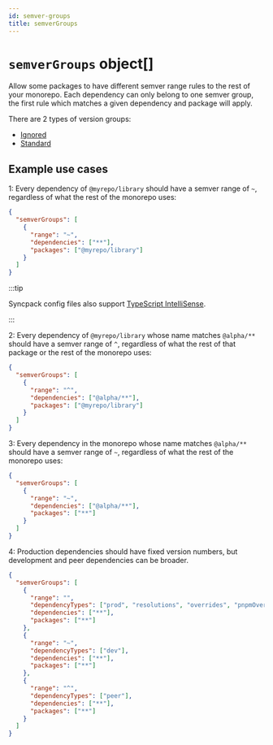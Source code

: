 ```yaml
---
id: semver-groups
title: semverGroups
---
```



# `semverGroups` object[]

<Pills optional />

Allow some packages to have different semver range rules to the rest of your monorepo. Each
dependency can only belong to one semver group, the first rule which matches a given dependency and
package will apply.

There are 2 types of version groups:

- [Ignored](./semver-groups/ignored.mdx)
- [Standard](./semver-groups/standard.mdx)

## Example use cases

1: Every dependency of `@myrepo/library` should have a semver range of `~`, regardless of what the
rest of the monorepo uses:

```json title=".syncpackrc"
{
  "semverGroups": [
    {
      "range": "~",
      "dependencies": ["**"],
      "packages": ["@myrepo/library"]
    }
  ]
}
```

:::tip

Syncpack config files also support
[TypeScript IntelliSense](https://jamiemason.github.io/syncpack/config-file#typescript-intellisense).

:::

2: Every dependency of `@myrepo/library` whose name matches `@alpha/**` should have a semver range
of `^`, regardless of what the rest of that package or the rest of the monorepo uses:

```json title=".syncpackrc"
{
  "semverGroups": [
    {
      "range": "^",
      "dependencies": ["@alpha/**"],
      "packages": ["@myrepo/library"]
    }
  ]
}
```

3: Every dependency in the monorepo whose name matches `@alpha/**` should have a semver range of
`~`, regardless of what the rest of the monorepo uses:

```json title=".syncpackrc"
{
  "semverGroups": [
    {
      "range": "~",
      "dependencies": ["@alpha/**"],
      "packages": ["**"]
    }
  ]
}
```

4: Production dependencies should have fixed version numbers, but development and peer dependencies
can be broader.

```json title=".syncpackrc"
{
  "semverGroups": [
    {
      "range": "",
      "dependencyTypes": ["prod", "resolutions", "overrides", "pnpmOverrides", "workspace"],
      "dependencies": ["**"],
      "packages": ["**"]
    },
    {
      "range": "~",
      "dependencyTypes": ["dev"],
      "dependencies": ["**"],
      "packages": ["**"]
    },
    {
      "range": "^",
      "dependencyTypes": ["peer"],
      "dependencies": ["**"],
      "packages": ["**"]
    }
  ]
}
```
